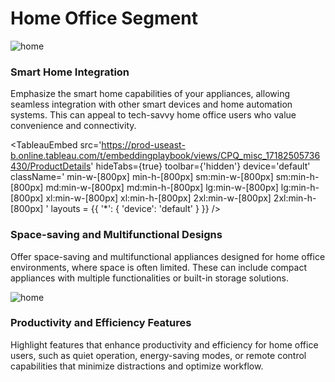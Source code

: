 

# Home Office Segment

![home](https://images.unsplash.com/photo-1585634917202-6f03b28fc6d0?q=80&w=2940&auto=format&fit=crop&ixlib=rb-4.0.3&ixid=M3wxMjA3fDB8MHxwaG90by1wYWdlfHx8fGVufDB8fHx8fA%3D%3D)

### Smart Home Integration

Emphasize the smart home capabilities of your appliances, allowing seamless integration with other smart devices and home automation systems. This can appeal to tech-savvy home office users who value convenience and connectivity.


<TableauEmbed
  src='https://prod-useast-b.online.tableau.com/t/embeddingplaybook/views/CPQ_misc_17182505736430/ProductDetails'
  hideTabs={true}
  toolbar={'hidden'}
  device='default'
  className='
  min-w-[800px] min-h-[800px]
  sm:min-w-[800px] sm:min-h-[800px]
  md:min-w-[800px] md:min-h-[800px]
  lg:min-w-[800px] lg:min-h-[800px]
  xl:min-w-[800px] xl:min-h-[800px]
  2xl:min-w-[800px] 2xl:min-h-[800px]
  '
  layouts = {{
    '*': { 'device': 'default' }
  }}
/>

### Space-saving and Multifunctional Designs

Offer space-saving and multifunctional appliances designed for home office environments, where space is often limited. These can include compact appliances with multiple functionalities or built-in storage solutions.

![home](https://images.unsplash.com/photo-1664575197229-3bbebc281874?q=80&w=2940&auto=format&fit=crop&ixlib=rb-4.0.3&ixid=M3wxMjA3fDB8MHxwaG90by1wYWdlfHx8fGVufDB8fHx8fA%3D%3D)

### Productivity and Efficiency Features

Highlight features that enhance productivity and efficiency for home office users, such as quiet operation, energy-saving modes, or remote control capabilities that minimize distractions and optimize workflow.
